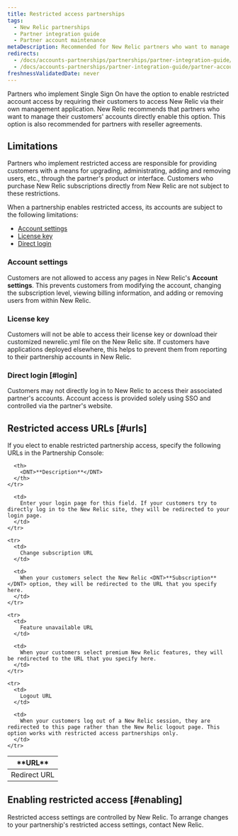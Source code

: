 ```yaml
---
title: Restricted access partnerships
tags:
  - New Relic partnerships
  - Partner integration guide
  - Partner account maintenance
metaDescription: Recommended for New Relic partners who want to manage their customers' accounts directly and for partners with reseller agreements.
redirects:
  - /docs/accounts-partnerships/partnerships/partner-integration-guide/restricted-access-partnerships
  - /docs/accounts-partnerships/partner-integration-guide/partner-account-maintenance/restricted-access-partnerships
freshnessValidatedDate: never
---
```


Partners who implement Single Sign On have the option to enable restricted account access by requiring their customers to access New Relic via their own management application. New Relic recommends that partners who want to manage their customers' accounts directly enable this option. This option is also recommended for partners with reseller agreements.

## Limitations

Partners who implement restricted access are responsible for providing customers with a means for upgrading, administrating, adding and removing users, etc., through the partner's product or interface. Customers who purchase New Relic subscriptions directly from New Relic are not subject to these restrictions.

When a partnership enables restricted access, its accounts are subject to the following limitations:

* [Account settings](#account-settings)
* [License key](#license-key)
* [Direct login](#login)

### Account settings

Customers are not allowed to access any pages in New Relic's <DNT>**Account settings**</DNT>. This prevents customers from modifying the account, changing the subscription level, viewing billing information, and adding or removing users from within New Relic.

### License key

Customers will not be able to access their license key or download their customized newrelic.yml file on the New Relic site. If customers have applications deployed elsewhere, this helps to prevent them from reporting to their partnership accounts in New Relic.

### Direct login [#login]

Customers may not directly log in to New Relic to access their associated partner's accounts. Account access is provided solely using SSO and controlled via the partner's website.

## Restricted access URLs [#urls]

If you elect to enable restricted partnership access, specify the following URLs in the Partnership Console:

<table>
  <thead>
    <tr>
      <th width={200}>
        <DNT>**URL**</DNT>
      </th>

      <th>
        <DNT>**Description**</DNT>
      </th>
    </tr>
  </thead>

  <tbody>
    <tr>
      <td>
        Redirect URL
      </td>

      <td>
        Enter your login page for this field. If your customers try to directly log in to the New Relic site, they will be redirected to your login page.
      </td>
    </tr>

    <tr>
      <td>
        Change subscription URL
      </td>

      <td>
        When your customers select the New Relic <DNT>**Subscription**</DNT> option, they will be redirected to the URL that you specify here.
      </td>
    </tr>

    <tr>
      <td>
        Feature unavailable URL
      </td>

      <td>
        When your customers select premium New Relic features, they will be redirected to the URL that you specify here.
      </td>
    </tr>

    <tr>
      <td>
        Logout URL
      </td>

      <td>
        When your customers log out of a New Relic session, they are redirected to this page rather than the New Relic logout page. This option works with restricted access partnerships only.
      </td>
    </tr>
  </tbody>
</table>

## Enabling restricted access [#enabling]

Restricted access settings are controlled by New Relic. To arrange changes to your partnership's restricted access settings, contact New Relic.
